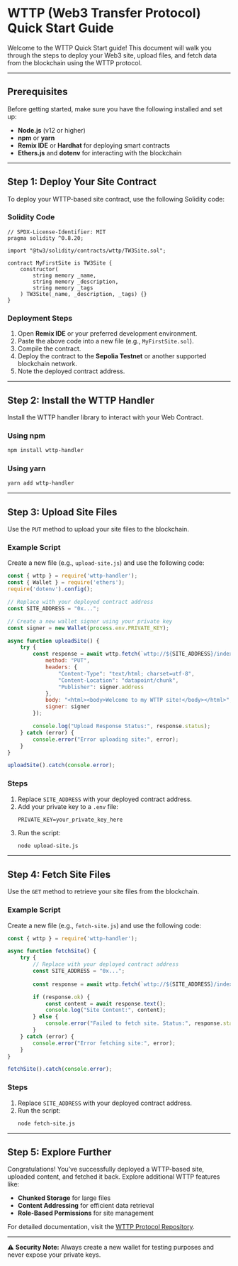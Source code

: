 
# WTTP (Web3 Transfer Protocol) Quick Start Guide

Welcome to the WTTP Quick Start guide! This document will walk you through the steps to deploy your Web3 site, upload files, and fetch data from the blockchain using the WTTP protocol.

---

## Prerequisites

Before getting started, make sure you have the following installed and set up:

- **Node.js** (v12 or higher)
- **npm** or **yarn**
- **Remix IDE** or **Hardhat** for deploying smart contracts
- **Ethers.js** and **dotenv** for interacting with the blockchain

---

## Step 1: Deploy Your Site Contract

To deploy your WTTP-based site contract, use the following Solidity code:

### Solidity Code

```solidity
// SPDX-License-Identifier: MIT
pragma solidity ^0.8.20;

import "@tw3/solidity/contracts/wttp/TW3Site.sol";

contract MyFirstSite is TW3Site {
    constructor(
        string memory _name, 
        string memory _description, 
        string memory _tags
    ) TW3Site(_name, _description, _tags) {}
}
```

### Deployment Steps

1. Open **Remix IDE** or your preferred development environment.
2. Paste the above code into a new file (e.g., `MyFirstSite.sol`).
3. Compile the contract.
4. Deploy the contract to the **Sepolia Testnet** or another supported blockchain network.
5. Note the deployed contract address.

---

## Step 2: Install the WTTP Handler

Install the WTTP handler library to interact with your Web Contract.

### Using npm
```bash
npm install wttp-handler
```

### Using yarn
```bash
yarn add wttp-handler
```

---

## Step 3: Upload Site Files

Use the `PUT` method to upload your site files to the blockchain.

### Example Script

Create a new file (e.g., `upload-site.js`) and use the following code:

```javascript
const { wttp } = require('wttp-handler');
const { Wallet } = require('ethers');
require('dotenv').config();

// Replace with your deployed contract address
const SITE_ADDRESS = "0x..."; 

// Create a new wallet signer using your private key
const signer = new Wallet(process.env.PRIVATE_KEY);

async function uploadSite() {
    try {
        const response = await wttp.fetch(`wttp://${SITE_ADDRESS}/index.html`, {
            method: "PUT",
            headers: {
                "Content-Type": "text/html; charset=utf-8",
                "Content-Location": "datapoint/chunk",
                "Publisher": signer.address
            },
            body: "<html><body>Welcome to my WTTP site!</body></html>",
            signer: signer
        });

        console.log("Upload Response Status:", response.status);
    } catch (error) {
        console.error("Error uploading site:", error);
    }
}

uploadSite().catch(console.error);
```

### Steps

1. Replace `SITE_ADDRESS` with your deployed contract address.
2. Add your private key to a `.env` file:
   ```env
   PRIVATE_KEY=your_private_key_here
   ```
3. Run the script:
   ```bash
   node upload-site.js
   ```

---

## Step 4: Fetch Site Files

Use the `GET` method to retrieve your site files from the blockchain.

### Example Script

Create a new file (e.g., `fetch-site.js`) and use the following code:

```javascript
const { wttp } = require('wttp-handler');

async function fetchSite() {
    try {
        // Replace with your deployed contract address
        const SITE_ADDRESS = "0x...";
        
        const response = await wttp.fetch(`wttp://${SITE_ADDRESS}/index.html`);

        if (response.ok) {
            const content = await response.text();
            console.log("Site Content:", content);
        } else {
            console.error("Failed to fetch site. Status:", response.status);
        }
    } catch (error) {
        console.error("Error fetching site:", error);
    }
}

fetchSite().catch(console.error);
```

### Steps

1. Replace `SITE_ADDRESS` with your deployed contract address.
2. Run the script:
   ```bash
   node fetch-site.js
   ```

---

## Step 5: Explore Further

Congratulations! You’ve successfully deployed a WTTP-based site, uploaded content, and fetched it back. Explore additional WTTP features like:
- **Chunked Storage** for large files
- **Content Addressing** for efficient data retrieval
- **Role-Based Permissions** for site management

For detailed documentation, visit the [WTTP Protocol Repository](https://github.com/technicallyweb3/wttp).

---

⚠️ **Security Note:** Always create a new wallet for testing purposes and never expose your private keys.

